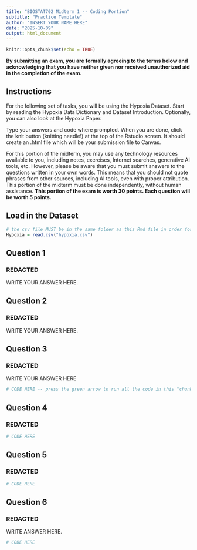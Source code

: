 ---
title: "BIOSTAT702 Midterm 1 -- Coding Portion"
subtitle: "Practice Template"
author: "INSERT YOUR NAME HERE"
date: "2025-10-09"
output: html_document
---

```{r setup, include=FALSE}
knitr::opts_chunk$set(echo = TRUE)
```

**By submitting an exam, you are formally agreeing to the terms below and acknowledging that you have neither given nor received unauthorized aid in the completion of the exam.**

## Instructions

For the following set of tasks, you will be using the Hypoxia Dataset. Start by reading the Hypoxia Data Dictionary and Dataset Introduction. Optionally, you can also look at the Hypoxia Paper. 

Type your answers and code where prompted. When you are done, click the knit button (knitting needle!) at the top of the Rstudio screen. It should create an .html file which will be your submission file to Canvas. 

For this portion of the midterm, you may use any technology resources available to you, including notes, exercises, Internet searches, generative AI tools, etc. However, please be aware that you must submit answers to the questions written in your own words. This means that you should not quote phrases from other sources, including AI tools, even with proper attribution. This portion of the midterm must be done independently, without human assistance. **This portion of the exam is worth 30 points. Each question will be worth 5 points.**

## Load in the Dataset 

```{r}
# the csv file MUST be in the same folder as this Rmd file in order for this code to run properly as is.
Hypoxia = read.csv("hypoxia.csv")
```


## Question 1

### REDACTED

WRITE YOUR ANSWER HERE.


## Question 2

### REDACTED


WRITE YOUR ANSWER HERE.


## Question 3

### REDACTED 

WRITE YOUR ANSWER HERE

```{r}
# CODE HERE -- press the green arrow to run all the code in this "chunk"
```


## Question 4

### REDACTED

```{r}
# CODE HERE 
```

## Question 5

### REDACTED

```{r}
# CODE HERE 
```

## Question 6 

### REDACTED

WRITE ANSWER HERE. 

```{r}
# CODE HERE  
```










